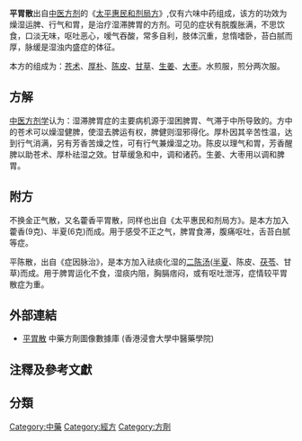 {{Unreferenced|time=2015-06-05T14:45:09+00:00}}
{{medical}}

'''平胃散'''出自[[中医|中医]][[方剂|方剂]]的《[[太平惠民和剂局方|太平惠民和剂局方]]》,仅有六味中药组成，该方的功效为燥湿运脾、行气和胃，是治疗湿滞脾胃的方剂。可见的症状有脘腹胀满，不思饮食，口淡无味，呕吐恶心，嗳气吞酸，常多自利，肢体沉重，怠惰嗜卧，苔白腻而厚，脉缓是湿浊内盛症的体征。

本方的组成为：[[苍术|苍术]]、[[厚朴|厚朴]]、[[陈皮|陈皮]]、[[甘草|甘草]]、[[生姜|生姜]]、[[大枣|大枣]]。水煎服，煎分两次服。
==方解==
[[中医|中医]][[方剂学|方剂学]]认为：湿滞脾胃症的主要病机源于湿困脾胃、气滞于中所导致的。方中的苍术可以燥湿健脾，使湿去脾运有权，脾健则湿邪得化。厚朴因其辛苦性温，达到行气消满，另有芳香苦燥之性，可有行气兼燥湿之功。陈皮以理气和胃，芳香醒脾以助苍术、厚朴祛湿之效。甘草缓急和中，调和诸药。生姜、大枣用以调和脾胃。
==附方==
不换金正气散，又名藿香平胃散，同样也出自《太平惠民和剂局方》。是本方加入藿香(9克)、半夏(6克)而成。用于感受不正之气，脾胃食滞，腹痛呕吐，舌苔白腻等症。

平陈散，出自《症因脉治》，是本方加入祛痰化湿的[[二陈汤|二陈汤]]([[半夏|半夏]]、陈皮、[[茯苓|茯苓]]、甘草)而成。用于脾胃运化不食，湿痰内阻，胸膈痞闷，或有呕吐泄泻，症情较平胃散症为重。

== 外部連結 ==
* [https://sys02.lib.hkbu.edu.hk/cmfid/details.asp?lang=cht&id=F00146	   平胃散] 中藥方劑圖像數據庫 (香港浸會大學中醫藥學院) {{zh}}{{en}}

== 注釋及參考文獻==
<references />
{{袪濕劑}}


==分類==
[[Category:中藥|Category:中藥]]
[[Category:經方|Category:經方]]
[[Category:方劑|Category:方劑]]